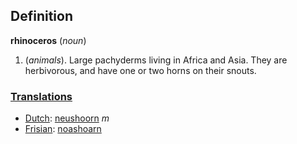 ==Definition==

'''rhinoceros''' (''noun'')
# (''animals''). Large pachyderms living in Africa and Asia. They are herbivorous, and have one or two horns on their snouts.

===[[Translations]]===
*[[Dutch]]: [[neushoorn]] ''m''
*[[Frisian]]: [[noashoarn]]